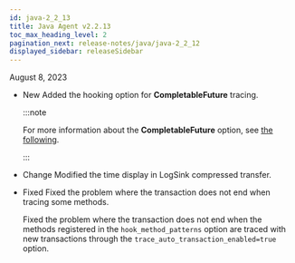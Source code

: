 ```yaml
---
id: java-2_2_13
title: Java Agent v2.2.13
toc_max_heading_level: 2
pagination_next: release-notes/java/java-2_2_12
displayed_sidebar: releaseSidebar
---
```


August 8, 2023

- <Status>New</Status> Added the hooking option for <b>CompletableFuture</b> tracing.

  :::note

  For more information about the **CompletableFuture** option, see [the following](../../java/async-tracking).

  :::

- <Status>Change</Status> Modified the time display in LogSink compressed transfer.

- <Status>Fixed</Status> Fixed the problem where the transaction does not end when tracing some methods.

  Fixed the problem where the transaction does not end when the methods registered in the `hook_method_patterns` option are traced with new transactions through the `trace_auto_transaction_enabled=true` option.
